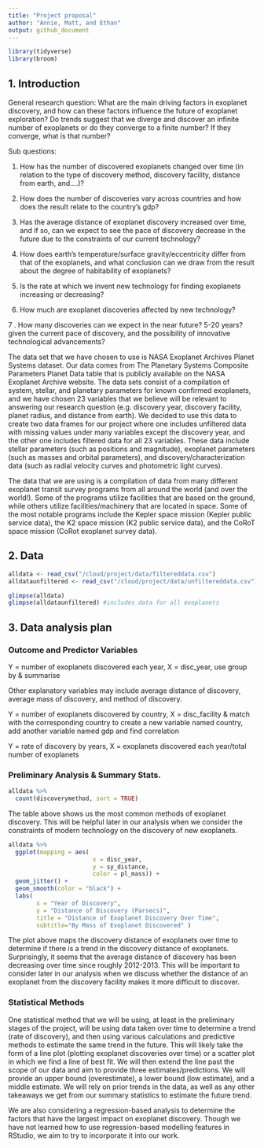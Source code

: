 ```yaml
---
title: "Project proposal"
author: "Annie, Matt, and Ethan"
output: github_document
---
```


```r
library(tidyverse)
library(broom)
```

## 1. Introduction

General research question: What are the main driving factors in exoplanet discovery, and how can these factors influence the future of exoplanet exploration? Do trends suggest that we diverge and discover an infinite number of exoplanets or do they converge to a finite number? If they converge, what is that number?


Sub questions: 

1. How has the number of discovered exoplanets changed over time (in relation to the type of discovery method, discovery facility, distance from earth, and….)?

2. How does the number of discoveries vary across countries and how does the result relate to the country’s gdp?

3. Has the average distance of exoplanet discovery increased over time, and if so, can we expect to see the pace of discovery decrease in the future due to the constraints of our current technology?

4. How does earth’s temperature/surface gravity/eccentricity differ from that of the exoplanets, and what conclusion can we draw from the result about the degree of habitability of exoplanets?

5. Is the rate at which we invent new technology for finding exoplanets increasing or decreasing?

6. How much are exoplanet discoveries affected by new technology?

7 . How many discoveries can we expect in the near future? 5-20 years? given the current pace of discovery, and the possibility of innovative technological advancements? 

The data set that we have chosen to use is NASA Exoplanet Archives Planet Systems dataset. Our data comes from The Planetary Systems Composite Parameters Planet Data table that is publicly available on the NASA Exoplanet Archive website. The data sets consist of a compilation of system, stellar, and planetary parameters for known confirmed exoplanets, and we have chosen 23 variables that we believe will be relevant to answering our research question (e.g. discovery year, discovery facility, planet radius, and distance from earth). We decided to use this data to create two data frames for our project where one includes unfiltered data with missing values under many variables except the discovery year, and the other one includes filtered data for all 23 variables. These data include stellar parameters (such as positions and magnitude), exoplanet parameters (such as masses and orbital parameters), and discovery/characterization data (such as radial velocity curves and photometric light curves).

The data that we are using is a compilation of data from many different exoplanet transit survey programs from all around the world (and over the world!). Some of the programs utilize facilities that are based on the ground, while others utilize facilities/machinery that are located in space. Some of the most notable programs include the Kepler space mission (Kepler public service data), the K2 space mission (K2 public service data), and the CoRoT space mission (CoRot exoplanet survey data).


## 2. Data

```r
alldata <- read_csv("/cloud/project/data/filtereddata.csv")
alldataunfiltered <- read_csv("/cloud/project/data/unfiltereddata.csv")

glimpse(alldata)
glimpse(alldataunfiltered) #includes data for all exoplanets
```


## 3. Data analysis plan

### Outcome and Predictor Variables

Y = number of exoplanets discovered each year, X = disc_year, use group by & summarise

Other explanatory variables may include average distance of discovery, average mass of discovery, and method of discovery.

Y = number of exoplanets discovered by country, X = disc_facility & match with the corresponding country to create a new variable named country, add another variable named gdp and find correlation

Y = rate of discovery by years, X = exoplanets discovered each year/total number of exoplanets

### Preliminary Analysis & Summary Stats.

```r
alldata %>%
  count(discoverymethod, sort = TRUE)
```

The table above shows us the most common methods of exoplanet discovery. This will be helpful later in our analysis when we consider the constraints of modern technology on the discovery of new exoplanets.

```r
alldata %>%
  ggplot(mapping = aes(
                        x = disc_year,
                        y = sy_distance,
                        color = pl_mass)) +
  geom_jitter() +
  geom_smooth(color = "black") +
  labs(
        x = "Year of Discovery",
        y = "Distance of Discovery (Parsecs)", 
        title = "Distance of Exoplanet Discovery Over Time",
        subtitle="By Mass of Exoplanet Discovered" ) 

```

The plot above maps the discovery distance of exoplanets over time to determine if there is a trend in the discovery distance of exoplanets. Surprisingly, it seems that the average distance of discovery has been decreasing over time since roughly 2012-2013. This will be important to consider later in our analysis when we discuss whether the distance of an exoplanet from the discovery facility makes it more difficult to discover.

### Statistical Methods

One statistical method that we will be using, at least in the preliminary stages of the project, will be using data taken over time to determine a trend (rate of discovery), and then using various calculations and predictive methods to estimate the same trend in the future. This will likely take the form of a line plot (plotting exoplanet discoveries over time) or a scatter plot in which we find a line of best fit. We will then extend the line past the scope of our data and aim to provide three estimates/predictions. We will provide an upper bound (overestimate), a lower bound (low estimate), and a middle estimate. We will rely on prior trends in the data, as well as any other takeaways we get from our summary statistics to estimate the future trend.

We are also considering a regression-based analysis to determine the factors that have the largest impact on exoplanet discovery. Though we have not learned how to use regression-based modelling features in RStudio, we aim to try to incorporate it into our work.

